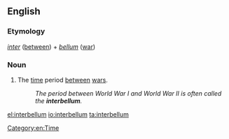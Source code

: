 ==English==

===Etymology===
{{etyl|la}} ''[[inter]]'' ([[between]]) + ''[[bellum]]'' ([[war]])

===Noun===
{{en-noun|-}}

# The [[time]] period [[between]] [[war]]s.
#: ''The period between World War I and World War II is often called the '''interbellum'''.''

[[Category:en:Time]]

[[el:interbellum]]
[[io:interbellum]]
[[ta:interbellum]]